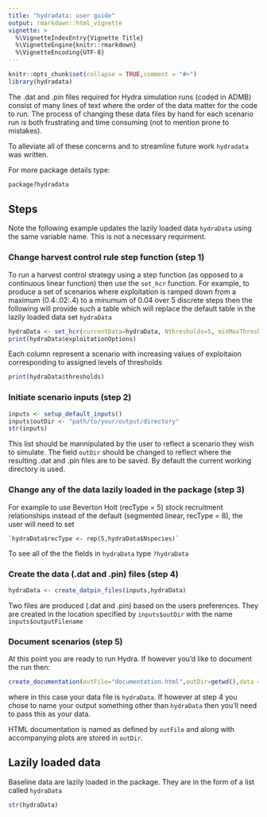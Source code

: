 ```yaml
---
title: "hydradata: user guide"
output: rmarkdown::html_vignette
vignette: >
  %\VignetteIndexEntry{Vignette Title}
  %\VignetteEngine{knitr::rmarkdown}
  %\VignetteEncoding{UTF-8}
---
```


```r
knitr::opts_chunk$set(collapse = TRUE,comment = "#>")
library(hydradata)
```

The .dat and .pin files required for Hydra simulation runs (coded in ADMB) consist of many lines of text where the order of the data matter for the code to run. The process of changing these data files by hand for each scenario run is both frustrating and time consuming (not to mention prone to mistakes).

To alleviate all of these concerns and to streamline future work `hydradata` was written.

For more package details type: 
``` r
package?hydradata
```

## Steps 

Note the following example updates the lazily loaded data `hydraData` using the same variable name. This is not a necessary requirment.

### Change harvest control rule step function (step 1)

To run a harvest control strategy using a step function (as opposed to a continuous linear function) then use the `set_hcr` function. For example, to produce a set of scenarios where exploitation is ramped down from a maximum (0.4:.02:.4) to a minumum of 0.04 over 5 discrete steps then the following will provide such a table which will replace the default table in the lazily loaded data set `hydraData`

``` r
hydraData <- set_hcr(currentData=hydraData, Nthresholds=5, minMaxThresholds=c(0.1,0.4), minMaxExploitations=c(0.04,0.4), increment=.02)
print(hydraData$exploitationOptions)
```
Each column represent a scenario with increasing values of exploitaion corresponding to assigned levels of thresholds
``` r
print(hydraData$thresholds)
```


### Initiate scenario inputs (step 2)

``` r
inputs <- setup_default_inputs()
inputs$outDir <- "path/to/your/output/directory"
str(inputs)
```

This list should be mannipulated by the user to reflect a scenario they wish to simulate. The field `outDir` should be changed to reflect where the resulting .dat and .pin files are to be saved. By default the current working directory is used.

### Change any of the data lazily loaded in the package (step 3)

For example to use Beverton Holt (recType = 5) stock recruitment relationships instead of the default (segmented linear, recType = 8), the user will need to set

    `hydraData$recType <- rep(5,hydraData$Nspecies)`
    
To see all of the the fields in `hydraData` type `?hydraData`

### Create the data (.dat and .pin) files (step 4)

``` r
hydraData <- create_datpin_files(inputs,hydraData)
```

Two files are produced (.dat and .pin) based on the users preferences. They are created in the location specified by `inputs$outDir` with the name `inputs$outputFilename`

### Document scenarios (step 5)
At this point you are ready to run Hydra. If however you'd like to document the run then:

``` r
create_documentation(outFile="documentation.html",outDir=getwd(),data = hydraData)
```

where in this case your data file is `hydraData`. If however at step 4 you chose to name your output something other than `hydraData` then you'll need to pass this as your data.

HTML documentation is named as defined by `outFile` and along with accompanying plots are stored in `outDir`.


## Lazily loaded data

Baseline data are lazily loaded in the package. They are in the form of a list called `hydraData`

```r
str(hydraData)
```

